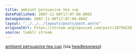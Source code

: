 ```yaml
---
title: ambient persuasive tea cup
datePublished: 2007-11-08T17:07:00.000Z
dateUpdated: 2007-11-08T17:07:00.000Z
layout: "../../../layouts/posts/post.astro"
originalUrl: https://stream.anglepoised.com/post/18799220
source: tumblr stream
---
```


[ambient persuasive tea cup](http://infosthetics.com/archives/2007/11/ambient_persuasion_eco_visualization_tea_cup.html)
(via [headlessness](http://headlessness.com/))
